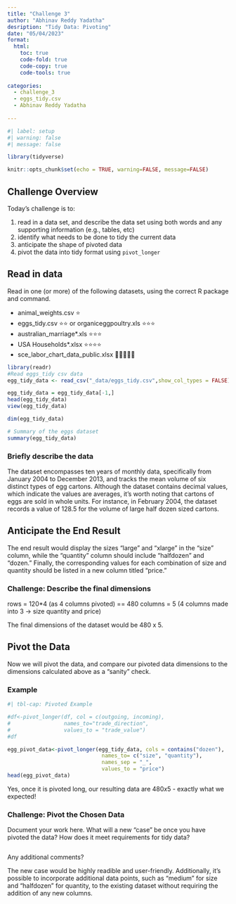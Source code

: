 ```yaml
---
title: "Challenge 3"
author: "Abhinav Reddy Yadatha"
desription: "Tidy Data: Pivoting"
date: "05/04/2023"
format:
  html:
    toc: true
    code-fold: true
    code-copy: true
    code-tools: true
    
categories:
  - challenge_3
  - eggs_tidy.csv
  - Abhinav Reddy Yadatha
  
---
```


```r
#| label: setup
#| warning: false
#| message: false

library(tidyverse)

knitr::opts_chunk$set(echo = TRUE, warning=FALSE, message=FALSE)
```

## Challenge Overview

Today's challenge is to:

1.  read in a data set, and describe the data set using both words and any supporting information (e.g., tables, etc)
2.  identify what needs to be done to tidy the current data
3.  anticipate the shape of pivoted data
4.  pivot the data into tidy format using `pivot_longer`

## Read in data

Read in one (or more) of the following datasets, using the correct R package and command.

-   animal_weights.csv ⭐
-   eggs_tidy.csv ⭐⭐ or organiceggpoultry.xls ⭐⭐⭐
-   australian_marriage\*.xls ⭐⭐⭐
-   USA Households\*.xlsx ⭐⭐⭐⭐
-   sce_labor_chart_data_public.xlsx 🌟🌟🌟🌟🌟

```r

library(readr)
#Read eggs_tidy csv data
egg_tidy_data <- read_csv("_data/eggs_tidy.csv",show_col_types = FALSE)

egg_tidy_data = egg_tidy_data[-1,]
head(egg_tidy_data)
view(egg_tidy_data)

dim(egg_tidy_data)

# Summary of the eggs dataset
summary(egg_tidy_data)

```

### Briefly describe the data

The dataset encompasses ten years of monthly data, specifically from January 2004 to December 2013, and tracks the mean volume of six distinct types of egg cartons. Although the dataset contains decimal values, which indicate the values are averages, it's worth noting that cartons of eggs are sold in whole units. For instance, in February 2004, the dataset records a value of 128.5 for the volume of large half dozen sized cartons.

## Anticipate the End Result

The end result would display the sizes "large" and "xlarge" in the "size" column, while the "quantity" column should include "halfdozen" and "dozen." Finally, the corresponding values for each combination of size and quantity should be listed in a new column titled "price."


### Challenge: Describe the final dimensions

rows = 120*4 (as 4 columns pivoted) == 480
columns = 5 (4 columns made into 3 -> size quantity and price)

The final dimensions of the dataset would be 480 x 5.

## Pivot the Data

Now we will pivot the data, and compare our pivoted data dimensions to the dimensions calculated above as a "sanity" check.

### Example

```r
#| tbl-cap: Pivoted Example

#df<-pivot_longer(df, col = c(outgoing, incoming),
#                 names_to="trade_direction",
#                 values_to = "trade_value")
#df

egg_pivot_data<-pivot_longer(egg_tidy_data, cols = contains("dozen"),
                              names_to= c("size", "quantity"),
                              names_sep = "_",
                              values_to = "price")
head(egg_pivot_data)

```

Yes, once it is pivoted long, our resulting data are $480x5$ - exactly what we expected!

### Challenge: Pivot the Chosen Data

Document your work here. What will a new "case" be once you have pivoted the data? How does it meet requirements for tidy data?

```r


```

Any additional comments?

The new case would be highly readible and user-friendly. Additionally, it's possible to incorporate additional data points, such as "medium" for size and "halfdozen" for quantity, to the existing dataset without requiring the addition of any new columns.

